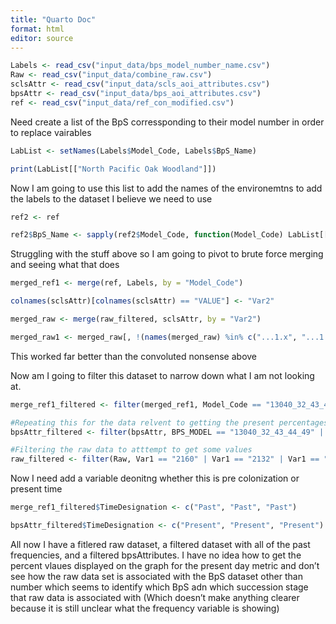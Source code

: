 ```yaml
---
title: "Quarto Doc"
format: html
editor: source
---
```

 
 
```r
Labels <- read_csv("input_data/bps_model_number_name.csv")
Raw <- read_csv("input_data/combine_raw.csv")
sclsAttr <- read_csv("input_data/scls_aoi_attributes.csv")
bpsAttr <- read_csv("input_data/bps_aoi_attributes.csv")
ref <- read_csv("input_data/ref_con_modified.csv")
```

Need create a list of the BpS corressponding to their model number in order to replace vairables

```r

LabList <- setNames(Labels$Model_Code, Labels$BpS_Name)

print(LabList[["North Pacific Oak Woodland"]])

```


Now I am going to use this list to add the names of the environemtns to add the labels to the dataset I believe we need to use

```r
ref2 <- ref

ref2$BpS_Name <- sapply(ref2$Model_Code, function(Model_Code) LabList[[Model_Code]])


```


Struggling with the stuff above so I am going to pivot to brute force merging and seeing what that does

```r
merged_ref1 <- merge(ref, Labels, by = "Model_Code")

colnames(sclsAttr)[colnames(sclsAttr) == "VALUE"] <- "Var2"

merged_raw <- merge(raw_filtered, sclsAttr, by = "Var2")

merged_raw1 <- merged_raw[, !(names(merged_raw) %in% c("...1.x", "...1.y", "Freq.y", "R", "G", "REL_PERCENT", "ACRES", "B", "RED","BLUE","GREEN"))]
```

This worked far better than the convoluted nonsense above

Now am I going to filter this dataset to narrow down what I am not looking at.
```r
merge_ref1_filtered <- filter(merged_ref1, Model_Code == "13040_32_43_44_49" | Model_Code == "15070_44" | Model_Code == "13670_32_44")

#Repeating this for the data relvent to getting the present percentages althought I have no idea what to mutate what with, since I can't parse out an equation to get the percentages we need.
bpsAttr_filtered <- filter(bpsAttr, BPS_MODEL == "13040_32_43_44_49" | BPS_MODEL == "15070_44" | BPS_MODEL == "13670_32_44")

#Filtering the raw data to atttempt to get some values
raw_filtered <- filter(Raw, Var1 == "2160" | Var1 == "2132" | Var1 == "2141")

```


Now I need add a variable deonitng whether this is pre colonization or present time

```r

merge_ref1_filtered$TimeDesignation <- c("Past", "Past", "Past")

bpsAttr_filtered$TimeDesignation <- c("Present", "Present", "Present")

```


All now I have a fitlered raw dataset, a filtered dataset with all of the past frequencies, and a filtered bpsAttributes. I have no idea how to get the percent vlaues displayed on the graph for the present day metric and don't see how the raw data set is associated with the BpS dataset other than number which seems to identify which BpS adn which succession stage that raw data is associated with (Which doesn't make anything clearer because it is still unclear what the frequency variable is showing)
